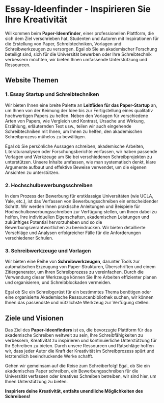 # Essay-Ideenfinder - Inspirieren Sie Ihre Kreativität

Willkommen beim **Paper-Ideenfinder**, einer professionellen Plattform, die sich dem Ziel verschrieben hat, Studenten und Autoren mit Inspirationen für die Erstellung von Paper, Schreibtechniken, Vorlagen und Schreibwerkzeugen zu versorgen. Egal ob Sie an akademischer Forschung beteiligt sind, sich für die Universität bewerben oder Ihre Schreibtechnik verbessern möchten, wir bieten Ihnen umfassende Unterstützung und Ressourcen.

## Website Themen

### 1. Essay Startup und Schreibtechniken

Wir bieten Ihnen eine breite Palette an **Leitfäden für das Paper-Startup** an, um Ihnen von der Keimung der Idee bis zur Fertigstellung eines qualitativ hochwertigen Papers zu helfen. Neben den Vorlagen für verschiedene Arten von Papers, wie Vergleich und Kontrast, Ursache und Wirkung, Erzählung, erläuternden Text usw., teilen wir auch eingehende Schreibtechniken mit Ihnen, um Ihnen zu helfen, den akademischen Schreibprozess mühelos zu bewältigen.

Egal ob Sie persönliche Aussagen schreiben, akademische Arbeiten, Literaturanalysen oder Forschungsberichte verfassen, wir haben passende Vorlagen und Werkzeuge um Sie bei verschiedenen Schreibprojekten zu unterstützen. Unsere Inhalte umfassen, wie man systematisch denkt, klare Argumente aufbaut und effektive Beweise verwendet, um die eigenen Ansichten zu unterstützen.

### 2. Hochschulbewerbungsschreiben

In dem Prozess der Bewerbung für erstklassige Universitäten (wie UCLA, Yale, etc.), ist das Verfassen von Bewerbungsschreiben ein entscheidender Schritt. Wir werden Ihnen praktische Anleitungen und Beispiele für Hochschulbewerbungsschreiben zur Verfügung stellen, um Ihnen dabei zu helfen, Ihre individuellen Eigenschaften, akademischen Leistungen und zukünftiges Potential hervorzuheben und so die Bewerbungsverantwortlichen zu beeindrucken. Wir bieten detaillierte Vorschläge und Analysen erfolgreicher Fälle für die Anforderungen verschiedener Schulen.

### 3. Schreibwerkzeuge und Vorlagen

Wir bieten eine Reihe von **Schreibwerkzeugen**, darunter Tools zur automatischen Erzeugung von Paper-Strukturen, Überschriften und einem Zitiergenerator, um Ihren Schreibprozess zu vereinfachen. Durch die Verwendung dieser Werkzeuge können Sie Ihre Arbeiten effizienter planen und organisieren, und Schreibblockaden vermeiden.

Egal ob Sie ein Schreibgerüst für ein bestimmtes Thema benötigen oder eine organisierte Akademische Ressourcenbibliothek suchen, wir können Ihnen das passendste und nützlichste Werkzeug zur Verfügung stellen.

## Ziele und Visionen

Das Ziel des **Paper-Ideenfinders** ist es, die bevorzugte Plattform für das akademische Schreiben weltweit zu sein, Ihre Schreibfähigkeiten zu verbessern, Kreativität zu inspirieren und kontinuierliche Unterstützung für Ihr Schreiben zu bieten. Durch unsere Ressourcen und Ratschläge hoffen wir, dass jeder Autor die Kraft der Kreativität im Schreibprozess spürt und letztendlich beeindruckende Werke schafft.

Gehen wir gemeinsam auf die Reise zum Schreiberfolg! Egal, ob Sie ein akademisches Paper schreiben, ein Bewerbungsschreiben für die Universität verfassen oder kreatives Schreiben betreiben, wir sind hier, um Ihnen Unterstützung zu bieten.

**Inspiriere deine Kreativität, entfalte unendliche Möglichkeiten des Schreibens!**
